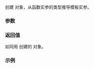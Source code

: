 {{cpp/experimental/title|make_ostream_joiner}}
{{cpp/experimental/lib extensions 2/ostream joiner/navbar}}
{{ddcl|header=experimental/iterator|since=libfund_ts_2|1=
template&lt; class CharT, class Traits, class DelimT &gt;
std::experimental::ostream_joiner&lt;std::decay_t&lt;DelimT&gt;, CharT, Traits&gt;
    make_ostream_joiner( std::basic_ostream&lt;CharT, Traits&gt;&amp; os,
                         DelimT&amp;&amp; delimiter );
}}

创建 {{tt|ostream_joiner}} 对象，从函数实参的类型推导模板实参。

===参数===
{{par begin}}
{{par | os |要将迭代器关联到的 {{tt|basic_ostream}} 对象}}
{{par | delimiter |分隔符}}
{{par end}}

===返回值===
如同用 {{c|std::experimental::ostream_joiner&lt;std::decay_t&lt;DelimT&gt;, charT, traits&gt;(os, std::forward&lt;DelimT&gt;(delimiter))}} 创建的 {{tt|ostream_joiner}} 对象。

===示例===
{{example
|code=
#include &lt;experimental/iterator&gt;
#include &lt;iostream&gt;
#include &lt;vector&gt;

int main()
{
    std::vector&lt;int&gt; x{1, 2, 3, 4};
    std::copy(x.begin(), x.end(),
              std::experimental::make_ostream_joiner(std::cout, ", "));
}
|output=1, 2, 3, 4
}}

{{langlinks|en}}